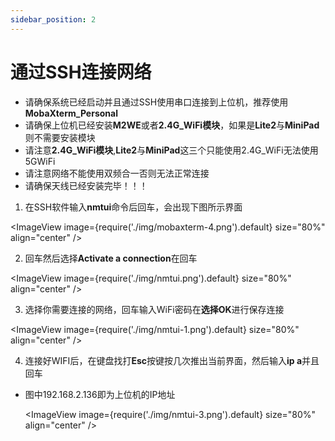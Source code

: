 ```yaml
---
sidebar_position: 2
---
```



# 通过SSH连接网络


* 请确保系统已经启动并且通过SSH使用串口连接到上位机，推荐使用**MobaXterm_Personal**
* 请确保上位机已经安装**M2WE**或者**2.4G_WiFi模块**，如果是**Lite2**与**MiniPad**则不需要安装模块
* 请注意**2.4G_WiFi模块**,**Lite2**与**MiniPad**这三个只能使用2.4G_WiFi无法使用5GWiFi
* 请注意网络不能使用双频合一否则无法正常连接
* 请确保天线已经安装完毕！！！

 1. 在SSH软件输入**nmtui**命令后回车，会出现下图所示界面

  <ImageView image={require('./img/mobaxterm-4.png').default} size="80%" align="center" />

 2. 回车然后选择**Activate a connection**在回车

  <ImageView image={require('./img/nmtui.png').default} size="80%" align="center" />

 3. 选择你需要连接的网络，回车输入WiFi密码在**选择OK**进行保存连接

   <ImageView image={require('./img/nmtui-1.png').default} size="80%" align="center" />

 4. 连接好WIFI后，在键盘找打**Esc**按键按几次推出当前界面，然后输入**ip a**并且回车

 * 图中192.168.2.136即为上位机的IP地址

    <ImageView image={require('./img/nmtui-3.png').default} size="80%" align="center" />

